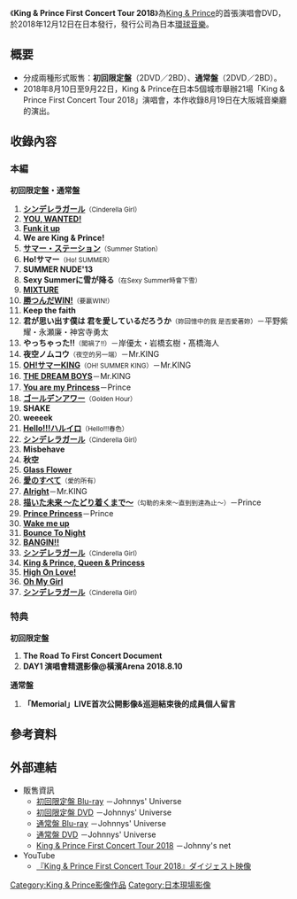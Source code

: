 {{Infobox album
|Name=King & Prince First Concert Tour 2018
|Type=DVD
|Artist=[[King_&_Prince|King & Prince]]
|Cover=|Alt=
|Released={{flagicon|JPN}}2018年12月12日<br/>{{flagicon|台湾}}2018年12月21日
|Format=[[DVD|DVD]]
|Genre=[[J-POP|J-POP]]
|Length=
|Label=環球音樂
|Producer=
|Last album=|This album=[[King_&_Prince_First_Concert_Tour_2018|King & Prince First Concert Tour 2018]]<br />(2018)
|Next album=[[King_&_Prince_CONCERT_TOUR_2019|King & Prince CONCERT TOUR 2019]]<br />(2020)
|chart_position=* DVD週榜第1名（Oricon）<ref>{{Cite web|title=King & Prince、1st映像作品『King & Prince First Concert Tour 2018』がオリコン週間映像ランキングで1位獲得。史上初の初週売上20万枚突破|url=https://tower.jp/article/news/2018/12/20/tg006?kid=psmontw&sc_camp=64C5FF08E2C141F287F3D4140BE44AE5|accessdate=2020-12-04|author=|date=2018-12-20|format=|publisher=Oricon|language=ja|archive-date=2018-12-21|archive-url=https://web.archive.org/web/20181221230842/https://tower.jp/article/news/2018/12/20/tg006?kid=psmontw&sc_camp=64C5FF08E2C141F287F3D4140BE44AE5|dead-url=no}}</ref>
* 藍光週榜第1名（Oricon）}}

《'''King & Prince First Concert Tour 2018'''》為[[King_&_Prince|King & Prince]]的首張演唱會DVD，於2018年12月12日在日本發行，發行公司為日本[[環球音樂_(日本)|環球音樂]]。

== 概要 ==
* 分成兩種形式販售：'''初回限定盤'''（2DVD／2BD）、'''通常盤'''（2DVD／2BD）。
* 2018年8月10日至9月22日，King & Prince在日本5個城市舉辦21場「King & Prince First Concert Tour 2018」演唱會，本作收錄8月19日在大阪城音樂廳的演出。

== 收錄內容 ==

=== 本編 ===
'''初回限定盤・通常盤'''
#'''[[Cinderella_Girl|シンデレラガール]]'''<small>（Cinderella Girl）</small>
#'''[[Cinderella_Girl|YOU, WANTED!]]'''
#'''[[Cinderella_Girl|Funk it up]]'''
#'''We are King & Prince!'''
#'''[[King_&_Prince_(專輯)|サマー・ステーション]]'''<small>（Summer Station）</small>
#'''Ho!サマー'''<small>（Ho! SUMMER）</small>
#'''SUMMER NUDE'13'''
#'''Sexy Summerに雪が降る'''<small>（在Sexy Summer時會下雪）</small>
#'''[[King_&_Prince_(專輯)|MIXTURE]]'''
#'''[[King_&_Prince_(專輯)|勝つんだWIN!]]'''<small>（要贏WIN!）</small>
#'''Keep the faith'''
#'''君が思い出す僕は 君を愛しているだろうか'''<small>（妳回憶中的我 是否愛著妳）</small>－平野紫耀・永瀬廉・神宮寺勇太
#'''やっちゃった!!'''<small>（闖禍了!!）</small>－岸優太・岩橋玄樹・髙橋海人
#'''夜空ノムコウ'''<small>（夜空的另一端）</small>－Mr.KING
#'''[[King_&_Prince_(專輯)|OH!サマーKING]]'''<small>（OH! SUMMER KING）</small>－Mr.KING
#'''[[King_&_Prince_(專輯)|THE DREAM BOYS]]'''－Mr.KING
#'''[[King_&_Prince_(專輯)|You are my Princess]]'''－Prince
#'''[[Mazy_Night|ゴールデンアワー]]'''<small>（Golden Hour）</small>
#'''SHAKE'''
#'''weeeek'''
#'''[[King_&_Prince_(專輯)|Hello!!!ハルイロ]]'''<small>（Hello!!!春色）</small>
#'''[[Cinderella_Girl|シンデレラガール]]'''<small>（Cinderella Girl）</small>
#'''Misbehave'''
#'''秋空'''
#'''[[Memorial|Glass Flower]]'''
#'''[[Memorial|愛のすべて]]'''<small>（愛的所有）</small>
#'''[[King_&_Prince_(專輯)|Alright]]'''－Mr.KING
#'''[[King_&_Prince_(專輯)|描いた未来 〜たどり着くまで〜]]'''<small>（勾勒的未來～直到到達為止～）</small>－Prince
#'''[[King_&_Prince_(專輯)|Prince Princess]]'''－Prince
#'''[[等待著你|Wake me up]]'''
#'''[[King_&_Prince_(專輯)|Bounce To Night]]'''
#'''[[Lovin'_you_/_如舞人生。|BANGIN!!]]'''
#'''[[Cinderella_Girl|シンデレラガール]]'''<small>（Cinderella Girl）</small>
#'''[[King_&_Prince_(專輯)|King & Prince, Queen & Princess]]'''
#'''[[Memorial|High On Love!]]'''
#'''[[愛太難|Oh My Girl]]'''
#'''[[Cinderella_Girl|シンデレラガール]]'''<small>（Cinderella Girl）</small>

=== 特典 ===
'''初回限定盤'''
#'''The Road To First Concert Document'''
#'''DAY1 演唱會精選影像@橫濱Arena 2018.8.10'''
'''通常盤'''
#'''「Memorial」LIVE首次公開影像&巡迴結束後的成員個人留言'''

== 參考資料 ==
<references />

== 外部連結 ==
* 販售資訊
** [https://www.universal-music.co.jp/king-and-prince/products/upxj-9001/ 初回限定盤 Blu-ray] {{Wayback|url=https://www.universal-music.co.jp/king-and-prince/products/upxj-9001/ |date=20201113131109 }}－Johnnys' Universe
** [https://www.universal-music.co.jp/king-and-prince/products/upbj-9001/ 初回限定盤 DVD] {{Wayback|url=https://www.universal-music.co.jp/king-and-prince/products/upbj-9001/ |date=20210330143005 }}－Johnnys' Universe
** [https://www.universal-music.co.jp/king-and-prince/products/upxj-1001/ 通常盤 Blu-ray] {{Wayback|url=https://www.universal-music.co.jp/king-and-prince/products/upxj-1001/ |date=20210213191325 }}－Johnnys' Universe
** [https://www.universal-music.co.jp/king-and-prince/products/upbj-1001/ 通常盤 DVD] {{Wayback|url=https://www.universal-music.co.jp/king-and-prince/products/upbj-1001/ |date=20210404090701 }}－Johnnys' Universe
** [https://www.johnnys-net.jp/page?id=discoDetail&artist=41&data=2171 King & Prince First Concert Tour 2018] {{Wayback|url=https://www.johnnys-net.jp/page?id=discoDetail&artist=41&data=2171 |date=20210114125439 }}－Johnny's net
*YouTube
** [https://www.youtube.com/watch?v=1uyVz_U4MHY 『King & Prince First Concert Tour 2018』ダイジェスト映像] {{Wayback|url=https://www.youtube.com/watch?v=1uyVz_U4MHY |date=20201220222353 }}
{{King & Prince}}
[[Category:King_&_Prince影像作品|Category:King & Prince影像作品]]
[[Category:日本現場影像|Category:日本現場影像]]